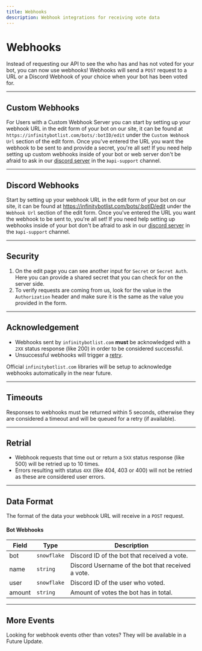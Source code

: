 ```yaml
---
title: Webhooks
description: Webhook integrations for receiving vote data
---
```


# Webhooks
Instead of requesting our API to see the who has and has not voted for your bot, you can now use webhooks! 
Webhooks will send a `POST` request to a URL or a Discord Webhook of your choice when your bot has been voted for.

--- 

## Custom Webhooks
For Users with a Custom Webhook Server you can start by setting up your webhook URL in the edit form of your bot on our site, it can be found at `https://infinitybotlist.com/bots/:botID/edit` under the `Custom Webhook Url` section of the edit form. Once you've entered the URL you want the webhook to be sent to and provide a secret, you're all set! If you need help setting up custom webhooks inside of your bot or web server don't be afraid to ask in our [discord server](https://infinitybotlist.com/join) in the `》api-support` channel.

---

## Discord Webhooks
Start by setting up your webhook URL in the edit form of your bot on our site, it can be found at https://infinitybotlist.com/bots/:botID/edit under the `Webhook Url` section of the edit form. Once you've entered the URL you want the webhook to be sent to, you're all set! If you need help setting up webhooks inside of your bot don't be afraid to ask in our [discord server](https://infinitybotlist.com/join) in the `》api-support` channel.

---

## Security
1. On the edit page you can see another input for `Secret` or `Secret Auth`. Here you can provide a shared secret that you can check for on the server side.
2. To verify requests are coming from us, look for the value in the `Authorization` header and make sure it is the same as the value you provided in the form.

---

## Acknowledgement
- Webhooks sent by `infinitybotlist.com` **must** be acknowledged with a `2XX` status response (like 200) in order to be considered successful. 
- Unsuccessful webhooks will trigger a [retry](#retrial).

Official `infinitybotlist.com` libraries will be setup to acknowledge webhooks automatically in the near future.

---

## Timeouts
Responses to webhooks must be returned within 5 seconds, otherwise they are considered a timeout and will be queued for a retry (if available).

---

## Retrial
- Webhook requests that time out or return a `5XX` status response (like 500) will be retried up to 10 times. 
- Errors resulting with status `4XX` (like 404, 403 or 400) will not be retried as these are considered user errors.

---

## Data Format
The format of the data your webhook URL will receive in a `POST` request.

#### Bot Webhooks
| Field     | Type        | Description                                                                                         |
| --------- | ----------- | --------------------------------------------------------------------------------------------------- |
| bot       | `snowflake` | Discord ID of the bot that received a vote.                                                         |
| name      | `string`    | Discord Username of the bot that received a vote.                                                   |
| user      | `snowflake` | Discord ID of the user who voted.                                                                   |
| amount    | `string`    | Amount of votes the bot has in total.                                                               |

---

## More Events
Looking for webhook events other than votes? They will be available in a Future Update.